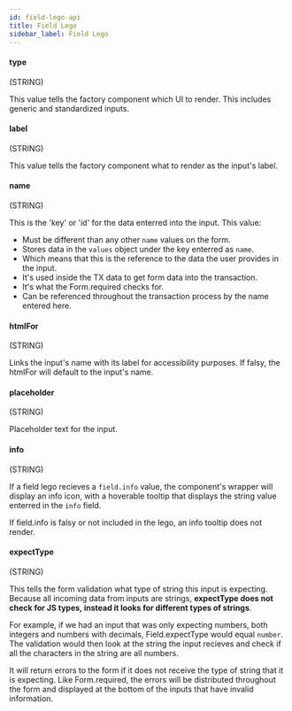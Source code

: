 ```yaml
---
id: field-lego-api
title: Field Lego
sidebar_label: Field Lego
---
```


#### type

(STRING)

This value tells the factory component which UI to render. This includes generic and standardized inputs.

#### label

(STRING)

This value tells the factory component what to render as the input's label.

#### name

(STRING)

This is the 'key' or 'id' for the data enterred into the input. This value:

- Must be different than any other `name` values on the form.
- Stores data in the `values` object under the key enterred as `name`.
- Which means that this is the reference to the data the user provides in the input.
- It's used inside the TX data to get form data into the transaction.
- It's what the Form.required checks for.
- Can be referenced throughout the transaction process by the name entered here.

#### htmlFor

(STRING)

Links the input's name with its label for accessibility purposes. If falsy, the htmlFor will default to the input's name.

#### placeholder

(STRING)

Placeholder text for the input.

#### info

(STRING)

If a field lego recieves a `field.info` value, the component's wrapper will display an info icon, with a hoverable tooltip that displays the string value enterred in the `info` field.

If field.info is falsy or not included in the lego, an info tooltip does not render.

#### expectType

(STRING)

This tells the form validation what type of string this input is expecting. Because all incoming data from inputs are strings, **expectType does not check for JS types, instead it looks for different types of strings**.

For example, if we had an input that was only expecting numbers, both integers and numbers with decimals, Field.expectType would equal `number`. The validation would then look at the string the input recieves and check if all the characters in the string are all numbers.

It will return errors to the form if it does not receive the type of string that it is expecting. Like Form.required, the errors will be distributed throughout the form and displayed at the bottom of the inputs that have invalid information.
